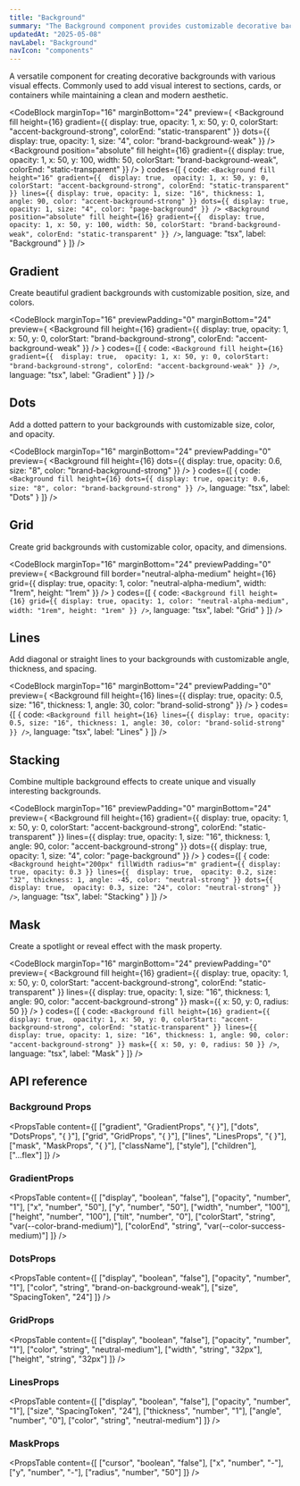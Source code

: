 ```yaml
---
title: "Background"
summary: "The Background component provides customizable decorative backgrounds with gradients, dots, grids, lines, and masking effects."
updatedAt: "2025-05-08"
navLabel: "Background"
navIcon: "components"
---
```


A versatile component for creating decorative backgrounds with various visual effects. Commonly used to add visual interest to sections, cards, or containers while maintaining a clean and modern aesthetic.

<CodeBlock
  marginTop="16"
  marginBottom="24"
  preview={
    <Column fillWidth radius="l" border="neutral-alpha-medium" overflow="hidden">
      <Background
        fill
        height={16}
        gradient={{ 
          display: true, 
          opacity: 1,
          x: 50,
          y: 0,
          colorStart: "accent-background-strong",
          colorEnd: "static-transparent"
        }}
        dots={{
          display: true,
          opacity: 1,
          size: "4",
          color: "brand-background-weak"
        }}
      />
			<Background
        position="absolute"
				fill
        height={16}
        gradient={{ 
          display: true, 
          opacity: 1,
          x: 50,
          y: 100,
					width: 50,
          colorStart: "brand-background-weak",
          colorEnd: "static-transparent"
        }}
      />
    </Column>
  }
  codes={[
    {
      code:
`<Background
    fill
    height="16"
    gradient={{ 
			display: true, 
			opacity: 1,
			x: 50,
			y: 0,
			colorStart: "accent-background-strong",
			colorEnd: "static-transparent"
    }}
    lines={{
			display: true,
			opacity: 1,
			size: "16",
			thickness: 1,
			angle: 90,
			color: "accent-background-strong"
    }}
    dots={{
			display: true,
			opacity: 1,
			size: "4",
			color: "page-background"
    }}
/>
<Background
		position="absolute"
		fill
		height={16}
		gradient={{ 
			display: true, 
			opacity: 1,
			x: 50,
			y: 100,
			width: 50,
			colorStart: "brand-background-weak",
			colorEnd: "static-transparent"
		}}
/>`,
      language: "tsx",
      label: "Background"
    }
  ]}
/>

## Gradient

Create beautiful gradient backgrounds with customizable position, size, and colors.

<CodeBlock
  marginTop="16"
  previewPadding="0"
  marginBottom="24"
  preview={
    <Column fillWidth>
      <Background
        fill
				height={16}
        gradient={{ 
          display: true, 
          opacity: 1,
          x: 50,
          y: 0,
          colorStart: "brand-background-strong",
          colorEnd: "accent-background-weak"
        }}
      />
    </Column>
  }
  codes={[
    {
      code:
`<Background
		fill
		height={16}
		gradient={{ 
			display: true, 
			opacity: 1,
			x: 50,
			y: 0,
			colorStart: "brand-background-strong",
			colorEnd: "accent-background-weak"
		}}
/>`,
      language: "tsx",
      label: "Gradient"
    }
  ]}
/>

## Dots

Add a dotted pattern to your backgrounds with customizable size, color, and opacity.

<CodeBlock
  marginTop="16"
  marginBottom="24"
  previewPadding="0"
  preview={
		<Background
			fill
			height={16}
			dots={{
				display: true,
				opacity: 0.6,
				size: "8",
				color: "brand-background-strong"
			}}
		/>
  }
  codes={[
    {
      code:
`<Background
		fill
		height={16}
		dots={{
			display: true,
			opacity: 0.6,
			size: "8",
			color: "brand-background-strong"
		}}
/>`,
      language: "tsx",
      label: "Dots"
    }
  ]}
/>

## Grid

Create grid backgrounds with customizable color, opacity, and dimensions.

<CodeBlock
  marginTop="16"
  marginBottom="24"
	previewPadding="0"
  preview={
    <Background
      fill
      border="neutral-alpha-medium"
      height={16}
      grid={{
        display: true,
        opacity: 1,
        color: "neutral-alpha-medium",
        width: "1rem",
        height: "1rem"
      }}
    />
  }
  codes={[
    {
      code:
`<Background
		fill
		height={16}
		grid={{
			display: true,
			opacity: 1,
			color: "neutral-alpha-medium",
			width: "1rem",
			height: "1rem"
		}}
/>`,
      language: "tsx",
      label: "Grid"
    }
  ]}
/>

## Lines

Add diagonal or straight lines to your backgrounds with customizable angle, thickness, and spacing.

<CodeBlock
  marginTop="16"
  marginBottom="24"
	previewPadding="0"
  preview={
    <Column fillWidth gap="16">
      <Background
        fill
        height={16}
        lines={{
          display: true,
          opacity: 0.5,
          size: "16",
          thickness: 1,
          angle: 30,
          color: "brand-solid-strong"
        }}
      />
    </Column>
  }
  codes={[
    {
      code:
`<Background
		fill
		height={16}
		lines={{
			display: true,
			opacity: 0.5,
			size: "16",
			thickness: 1,
			angle: 30,
			color: "brand-solid-strong"
		}}
/>`,
      language: "tsx",
      label: "Lines"
    }
  ]}
/>

## Stacking

Combine multiple background effects to create unique and visually interesting backgrounds.

<CodeBlock
  marginTop="16"
  previewPadding="0"
  marginBottom="24"
  preview={
    <Background
			fill
			height={16}
			gradient={{ 
				display: true, 
				opacity: 1,
				x: 50,
				y: 0,
				colorStart: "accent-background-strong",
				colorEnd: "static-transparent"
			}}
			lines={{
				display: true,
				opacity: 1,
				size: "16",
				thickness: 1,
				angle: 90,
				color: "accent-background-strong"
			}}
			dots={{
				display: true,
				opacity: 1,
				size: "4",
				color: "page-background"
			}}
		/>
  }
  codes={[
    {
      code:
`<Background
  height="200px"
  fillWidth
  radius="m"
  gradient={{ display: true, opacity: 0.3 }}
  lines={{ 
    display: true, 
    opacity: 0.2,
    size: "32",
    thickness: 1,
    angle: -45,
    color: "neutral-strong"
  }}
  dots={{ 
    display: true, 
    opacity: 0.3,
    size: "24",
    color: "neutral-strong"
  }}
/>`,
      language: "tsx",
      label: "Stacking"
    }
  ]}
/>

## Mask

Create a spotlight or reveal effect with the mask property.

<CodeBlock
  marginTop="16"
  marginBottom="24"
  previewPadding="0"
  preview={
    <Background
			fill
			height={16}
			gradient={{ 
				display: true, 
				opacity: 1,
				x: 50,
				y: 0,
				colorStart: "accent-background-strong",
				colorEnd: "static-transparent"
			}}
			lines={{
				display: true,
				opacity: 1,
				size: "16",
				thickness: 1,
				angle: 90,
				color: "accent-background-strong"
			}}
			mask={{
				x: 50,
				y: 0,
				radius: 50
			}}
		/>
  }
  codes={[
    {
      code:
`<Background
		fill
		height={16}
		gradient={{ 
			display: true, 
			opacity: 1,
			x: 50,
			y: 0,
			colorStart: "accent-background-strong",
			colorEnd: "static-transparent"
		}}
		lines={{
			display: true,
			opacity: 1,
			size: "16",
			thickness: 1,
			angle: 90,
			color: "accent-background-strong"
		}}
		mask={{
			x: 50,
			y: 0,
			radius: 50
		}}
/>`,
      language: "tsx",
      label: "Mask"
    }
  ]}
/>

## API reference

### Background Props

<PropsTable
  content={[
    ["gradient", "GradientProps", "{ }"],
    ["dots", "DotsProps", "{ }"],
    ["grid", "GridProps", "{ }"],
    ["lines", "LinesProps", "{ }"],
    ["mask", "MaskProps", "{ }"],
    ["className"],
    ["style"],
    ["children"],
    ["...flex"]
  ]}
/>

### GradientProps

<PropsTable
  content={[
    ["display", "boolean", "false"],
    ["opacity", "number", "1"],
    ["x", "number", "50"],
    ["y", "number", "50"],
    ["width", "number", "100"],
    ["height", "number", "100"],
    ["tilt", "number", "0"],
    ["colorStart", "string", "var(--color-brand-medium)"],
    ["colorEnd", "string", "var(--color-success-medium)"]
  ]}
/>

### DotsProps

<PropsTable
  content={[
    ["display", "boolean", "false"],
    ["opacity", "number", "1"],
    ["color", "string", "brand-on-background-weak"],
    ["size", "SpacingToken", "24"]
  ]}
/>

### GridProps

<PropsTable
  content={[
    ["display", "boolean", "false"],
    ["opacity", "number", "1"],
    ["color", "string", "neutral-medium"],
    ["width", "string", "32px"],
    ["height", "string", "32px"]
  ]}
/>

### LinesProps

<PropsTable
  content={[
    ["display", "boolean", "false"],
    ["opacity", "number", "1"],
    ["size", "SpacingToken", "24"],
    ["thickness", "number", "1"],
    ["angle", "number", "0"],
    ["color", "string", "neutral-medium"]
  ]}
/>

### MaskProps

<PropsTable
  content={[
    ["cursor", "boolean", "false"],
    ["x", "number", "-"],
    ["y", "number", "-"],
    ["radius", "number", "50"]
  ]}
/>